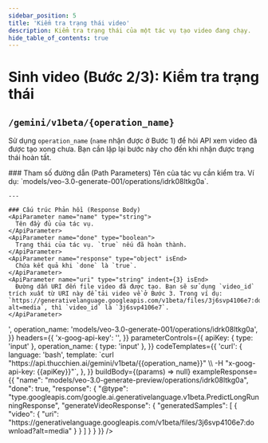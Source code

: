 ```yaml
---
sidebar_position: 5
title: 'Kiểm tra trạng thái video'
description: Kiểm tra trạng thái của một tác vụ tạo video đang chạy.
hide_table_of_contents: true
---
```



# Sinh video (Bước 2/3): Kiểm tra trạng thái

## <Badge method="GET" /> `/gemini/v1beta/{operation_name}`

Sử dụng `operation_name` (`name` nhận được ở Bước 1) để hỏi API xem video đã được tạo xong chưa. Bạn cần lặp lại bước này cho đến khi nhận được trạng thái hoàn tất.

<ApiReferenceLayout>
  <LeftColumn>
    ### Tham số đường dẫn (Path Parameters)
    <ApiParameter name="operation_name" type="string" required isEnd>
      Tên của tác vụ cần kiểm tra. Ví dụ: `models/veo-3.0-generate-001/operations/idrk08ltkg0a`.
    </ApiParameter>

    ---

    ### Cấu trúc Phản hồi (Response Body)
    <ApiParameter name="name" type="string">
      Tên đầy đủ của tác vụ.
    </ApiParameter>
    <ApiParameter name="done" type="boolean">
      Trạng thái của tác vụ. `true` nếu đã hoàn thành.
    </ApiParameter>
    <ApiParameter name="response" type="object" isEnd>
      Chứa kết quả khi `done` là `true`.
    </ApiParameter>
    <ApiParameter name="uri" type="string" indent={3} isEnd>
      Đường dẫn URI đến file video đã được tạo. Bạn sẽ sử dụng `video_id` trích xuất từ URI này để tải video về ở Bước 3. Trong ví dụ: `https://generativelanguage.googleapis.com/v1beta/files/3j6svp4106e7:download?alt=media`, thì `video_id` là `3j6svp4106e7`.
    </ApiParameter>

  </LeftColumn>
  <RightColumn>
    <InteractiveApiRequest
      method="GET"
      apiUrl="https://api.thucchien.ai/gemini/v1beta/{{operation_name}}"
      initialParameters={{
        apiKey: '<your_api_key>',
        operation_name: 'models/veo-3.0-generate-001/operations/idrk08ltkg0a',
      }}
      headers={{
        'x-goog-api-key': '<your_api_key>',
      }}
      parameterControls={{
        apiKey: { type: 'input' },
        operation_name: { type: 'input' },
      }}
      codeTemplates={{
        'curl': {
          language: 'bash',
          template: `curl "https://api.thucchien.ai/gemini/v1beta/{{operation_name}}" \\
  -H "x-goog-api-key: {{apiKey}}"`,
        },
      }}
      buildBody={(params) => null}
      exampleResponse={{
        "name": "models/veo-3.0-generate-preview/operations/idrk08ltkg0a",
        "done": true,
        "response": {
            "@type": "type.googleapis.com/google.ai.generativelanguage.v1beta.PredictLongRunningResponse",
            "generateVideoResponse": {
                "generatedSamples": [
                    {
                        "video": {
                            "uri": "https://generativelanguage.googleapis.com/v1beta/files/3j6svp4106e7:download?alt=media"
                        }
                    }
                ]
            }
        }
      }}
    />
  </RightColumn>
</ApiReferenceLayout>
